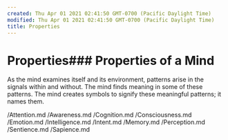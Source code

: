 ```yaml
---
created: Thu Apr 01 2021 02:41:50 GMT-0700 (Pacific Daylight Time)
modified: Thu Apr 01 2021 02:41:50 GMT-0700 (Pacific Daylight Time)
title: Properties
---
```

# Properties### Properties of a Mind

As the mind examines itself and its environment, patterns arise in the signals within and without. The mind finds meaning in some of these patterns. The mind creates symbols to signify these meaningful patterns; it names them. 
  
/Attention.md
/Awareness.md
/Cognition.md
/Consciousness.md
/Emotion.md
/Intelligence.md
/Intent.md
/Memory.md
/Perception.md
/Sentience.md
/Sapience.md
